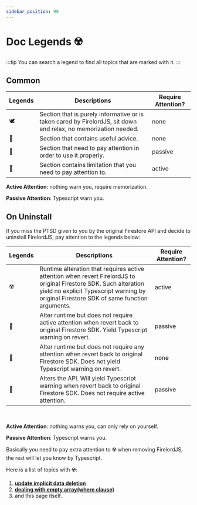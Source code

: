 ```yaml
---
sidebar_position: 99
---
```


# Doc Legends ☢️

:::tip
You can search a legend to find all topics that are marked with it.
:::

## Common

| Legends | Descriptions                                                                                                    | Require Attention? |
| ------- | --------------------------------------------------------------------------------------------------------------- | ------------------ |
| 🕊️      | Section that is purely informative or is taken cared by FirelordJS, sit down and relax, no memorization needed. | none               |
| 🦤      | Section that contains useful advice.                                                                            | none               |
| 🦜      | Section that need to pay attention in order to use it properly.                                                 | passive            |
| 🐧      | Section contains limitation that you need to pay attention to.                                                  | active             |

**Active Attention**: nothing warn you, require memorization.

**Passive Attention**: Typescript warn you.

## On Uninstall

If you miss the PTSD given to you by the original Firestore API and decide to uninstall FirelordJS, pay attention to the legends below:

| Legends | Descriptions                                                                                                                                                                                                   | Require Attention? |
| ------- | -------------------------------------------------------------------------------------------------------------------------------------------------------------------------------------------------------------- | ------------------ |
| ☢️      | Runtime alteration that requires active attention when revert FirelordJS to original Firestore SDK. Such alteration yield no explicit Typescript warning by original Firestore SDK of same function arguments. | active             |
| 🥭      | Alter runtime but does not require active attention when revert back to original Firestore SDK. Yield Typescript warning on revert.                                                                            | passive            |
| 🍋      | Alter runtime but does not require any attention when revert back to original Firestore SDK. Does not yield Typescript warning on revert.                                                                      | none               |
| 🍐      | Alters the API. Will yield Typescript warning when revert back to original Firestore SDK. Does not require active attention.                                                                                   | passive            |

<br />

**Active Attention**: nothing warns you, can only rely on yourself.

**Passive Attention**: Typescript warns you.

Basically you need to pay extra attention to ☢️ when removing FirelordJS, the rest will let you know by Typescript.

Here is a list of topics with ☢️:

1. **[update implicit data deletion](../highlights/update#circumvent-implicit-data-deletion-%EF%B8%8F)**
2. **[dealing with empty array(where clause)](../highlights/where##dealing-with-empty-array-%EF%B8%8F)**
3. and this page itself.
